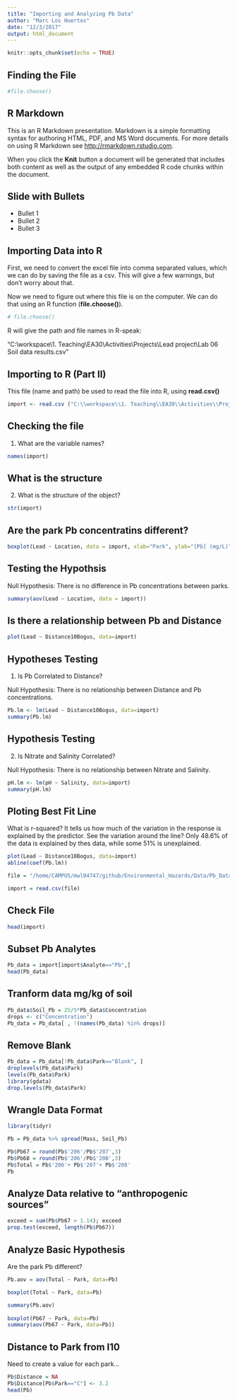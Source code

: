```yaml
---
title: "Importing and Analyzing Pb Data"
author: "Marc Los Huertos"
date: "12/3/2017"
output: html_document
---
```


```r
knitr::opts_chunk$set(echo = TRUE)
```

## Finding the File


```r
#file.choose()
```
## R Markdown

This is an R Markdown presentation. Markdown is a simple formatting syntax for authoring HTML, PDF, and MS Word documents. For more details on using R Markdown see <http://rmarkdown.rstudio.com>.

When you click the **Knit** button a document will be generated that includes both content as well as the output of any embedded R code chunks within the document.

## Slide with Bullets

- Bullet 1
- Bullet 2
- Bullet 3

## Importing Data into R

First, we need to convert the excel file into comma separated values, which we can do by saving the file as a csv. This will give a few warnings, but don't worry about that.

Now we need to figure out where this file is on the computer. We can do that using an R function (**file.choose()**).

```r
# file.choose()
```

R will give the path and file names in R-speak: 

"C:\\workspace\\1. Teaching\\EA30\\Activities\\Projects\\Lead project\\Lab 06 Soil data results.csv"

## Importing to R (Part II)

This file (name and path) be used to read the file into R, using **read.csv()**

```r

import <- read.csv ("C:\\workspace\\1. Teaching\\EA30\\Activities\\Projects\\Lead project\\Lab 06 Soil data results.csv")
```

## Checking the file

1. What are the variable names?

```r
names(import)
```

## What is the structure

2. What is the structure of the object?
```r
str(import)
```


## Are the park Pb concentratins different?
```r
boxplot(Lead ~ Location, data = import, xlab="Park", ylab="[Pb] (mg/L)")

```

##  Testing the Hypothsis

Null Hypothesis: There is no difference in Pb concentrations between parks.

```r
summary(aov(Lead ~ Location, data = import))

```
## Is there a relationship between Pb and Distance

```r
plot(Lead ~ Distance10Bogus, data=import)
```


## Hypotheses Testing
1. Is Pb Correlated to Distance?

Null Hypothesis: There is no relationship between Distance and Pb concentrations.

```r
Pb.lm <- lm(Lead ~ Distance10Bogus, data=import)
summary(Pb.lm)
```

## Hypothesis Testing
2. Is Nitrate and Salinity Correlated?

Null Hypothesis: There is no relationship between Nitrate and Salinity.
```r
pH.lm <- lm(pH ~ Salinity, data=import)
summary(pH.lm)
```

## Ploting Best Fit Line

What is r-squared?  It tells us how much of the variation in the response is explained by the predictor. See the variation around the line?  Only 48.6% of the data is explained by thes data, while some 51% is unexplained. 
```r
plot(Lead ~ Distance10Bogus, data=import)
abline(coef(Pb.lm))
```

```r
file = "/home/CAMPUS/mwl04747/github/Environmental_Hazards/Data/Pb_Data/171116_EA30_MLH4_revised.csv"

import = read.csv(file)
```

## Check File

```r
head(import)
```

## Subset Pb Analytes
```r
Pb_data = import[import$Analyte=="Pb",]
head(Pb_data)
```

## Tranform data mg/kg of soil
```r
Pb_data$Soil_Pb = 25/5*Pb_data$Concentration
drops <- c("Concentration")
Pb_data = Pb_data[ , !(names(Pb_data) %in% drops)]
```

## Remove Blank

```r
Pb_data = Pb_data[!Pb_data$Park=="Blank", ]
droplevels(Pb_data$Park)
levels(Pb_data$Park)
library(gdata)
drop.levels(Pb_data$Park)
```

## Wrangle Data Format
```r
library(tidyr)

Pb = Pb_data %>% spread(Mass, Soil_Pb)

Pb$Pb67 = round(Pb$'206'/Pb$'207',3)
Pb$Pb68 = round(Pb$'206'/Pb$'208',3)
Pb$Total = Pb$'206'+ Pb$'207'+ Pb$'208'
Pb
```

## Analyze Data relative to "anthropogenic sources"
```r
exceed = sum(Pb$Pb67 > 1.14); exceed
prop.test(exceed, length(Pb$Pb67))
```

## Analyze Basic Hypothesis

Are the park Pb different?

```r
Pb.aov = aov(Total ~ Park, data=Pb)

boxplot(Total ~ Park, data=Pb)

summary(Pb.aov)
 
boxplot(Pb67 ~ Park, data=Pb)
summary(aov(Pb67 ~ Park, data=Pb))

```

## Distance to Park from I10

Need to create a value for each park...

```r
Pb$Distance = NA
Pb$Distance[Pb$Park=="C"] <- 3.2
head(Pb)
```
